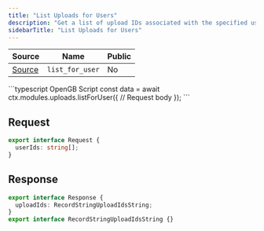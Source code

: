 ```yaml
---
title: "List Uploads for Users"
description: "Get a list of upload IDs associated with the specified user IDs"
sidebarTitle: "List Uploads for Users"
---
```


| Source                                                                                                      | Name       | Public     |
| ----------------------------------------------------------------------------------------------------------- | ---------- | ---------- |
| [Source](https://github.com/rivet-gg/opengb-registry/tree/main/modules/uploads/scripts/list_for_user.ts) | `list_for_user` | No |

<RequestExample>
```typescript OpenGB Script
const data = await ctx.modules.uploads.listForUser({
  // Request body
});
```

</RequestExample>

## Request

```typescript
export interface Request {
  userIds: string[];
}
```

## Response

```typescript
export interface Response {
  uploadIds: RecordStringUploadIdsString;
}
export interface RecordStringUploadIdsString {}
```

